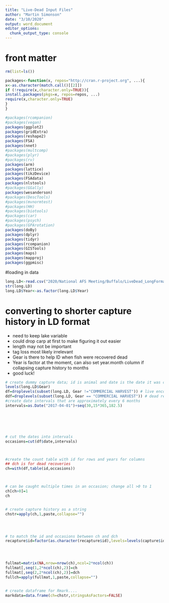 ```yaml
---
title: "Live-Dead Input Files"
author: "Martin Simonson"
date: "3/10/2020"
output: word_document
editor_options: 
  chunk_output_type: console
---
```



# front matter
```r
rm(list=ls())
```

```r

packages<-function(x, repos="http://cran.r-project.org", ...){
x<-as.character(match.call()[[2]])
if (!require(x,character.only=TRUE)){
install.packages(pkgs=x, repos=repos, ...)
require(x,character.only=TRUE)
}
}

#packages(rcompanion)
#packages(vegan)
packages(ggplot2)
packages(gridExtra)
packages(reshape2)
packages(FSA)
packages(nnet)
#packages(multcomp)
#packages(plyr)
#packages(rv)
packages(arm)
packages(lattice)
packages(tikzDevice)
packages(FSAdata)
packages(nlstools)
#packages(GGally)
packages(wesanderson)
#packages(DescTools)
#packages(mvnormtest)
#packages(HH)
#packages(biotools)
#packages(car)
#packages(psych)
#packages(GPArotation)
packages(doBy)
packages(dplyr)
packages(tidyr)
packages(rcompanion)
packages(GISTools)
packages(maps)
packages(mapproj)
packages(ggpmisc)
```

#loading in data

```r
long.LD<-read.csv("2020/National AFS Meeting/Buffalo/LiveDead_LongFormat.csv",header=T)
str(long.LD)
long.LD$Year<-as.factor(long.LD$Year)
```

# converting to shorter capture history in LD format

- need to keep lake variable
- could drop carp at first to make figuring it out easier
- length may not be important
- tag loss most likely irrelevant
- Gear is there to help ID when fish were recovered dead
- Year is factor at the moment, can also set year.month column if collapsing capture history to months
- good luck!

```r

# create dummy capture data; id is animal and date is the date it was captured or recaptured
levels(long.LD$Gear)
df=droplevels(subset(long.LD, Gear !="COMMERCIAL HARVEST")) # live encounters
ddf=droplevels(subset(long.LD, Gear == "COMMERCIAL HARVEST")) # dead recoveries
#create date intervals that are approximately every 6 months
intervals=as.Date("2017-04-01")+seq(30,15*365,182.5)






# cut the dates into intervals
occasions=cut(df$date,intervals)



#create the count table with id for rows and years for columns
## dch is for dead recoveries
ch=with(df,table(id,occasions))



# can be caught multiple times in an occasion; change all >0 to 1
ch[ch>0]=1
ch


# create capture history as a string
chstr=apply(ch,1,paste,collapse="")




# to match the id and occasions between ch and dch
recapture$id=factor(as.character(recapture$id),levels=levels(capture$id))




fullmat=matrix(NA,nrow=nrow(ch),ncol=2*ncol(ch))
fullmat[,seq(1,2*ncol(ch),2)]=ch
fullmat[,seq(2,2*ncol(ch),2)]=dch
fullch=apply(fullmat,1,paste,collapse="")


# create dataframe for Rmark....
markdata=data.frame(ch=chstr,stringsAsFactors=FALSE)





```




